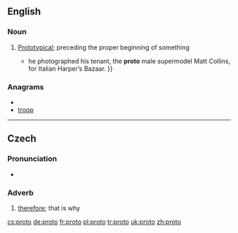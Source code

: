 {{also|proto-|protó}}
==English==

===Noun===
{{en-adj|-}}

# [[prototype|Prototypical]]; preceding the proper beginning of something
#*{{quote-news|2007|March 11|Horacio Silva|Muscle Man|New York Times|url=http://www.nytimes.com/2007/03/11/style/tmagazine/11tmuscle.html
|passage={{...|After studying economics at Bard College in New York, Ritts moved back to the West Coast; his break came in 1978 when}} he photographed his tenant, the '''proto''' male supermodel Matt Collins, for Italian Harper’s Bazaar. }}

===Anagrams===
* {{alphagram|ooprt}}
* [[troop#English|troop]]

----

==Czech==

===Pronunciation===
* {{audio|Cs-proto.ogg|audio}}

===Adverb===
{{infl|cs|adverb}}

# [[therefore]]; that is why

[[cs:proto]]
[[de:proto]]
[[fr:proto]]
[[pl:proto]]
[[tr:proto]]
[[uk:proto]]
[[zh:proto]]